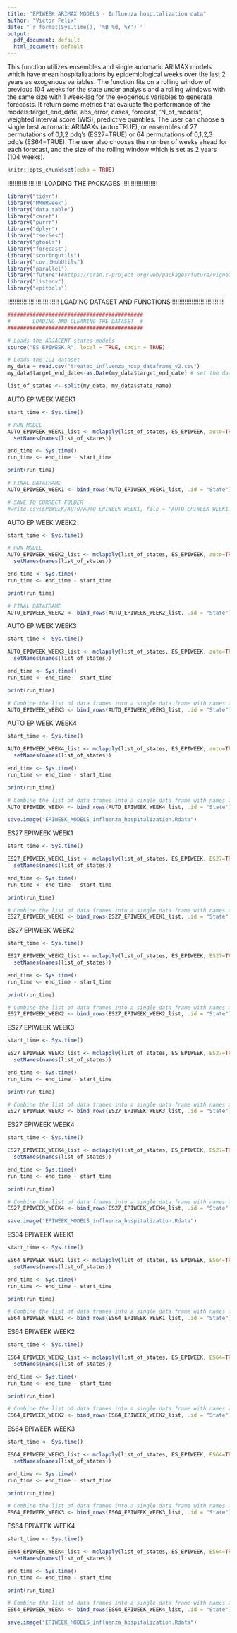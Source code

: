 ```yaml
---
title: "EPIWEEK ARIMAX MODELS - Influenza hospitalization data"
author: "Victor Felix"
date: "`r format(Sys.time(), '%B %d, %Y')`"
output:
  pdf_document: default
  html_document: default
---
```


This function utilizes ensembles and single automatic ARIMAX models which have mean hospitalizations by epidemiological weeks over the last 2 years as exogenous variables. The function fits on a rolling window of previous 104 weeks for the state under analysis and a rolling windows with the same size with 1 week-lag for the exogenous variables to generate forecasts. It return some metrics that evaluate the performance of the models:target_end_date, abs_error, cases, forecast, 'N_of_models", weighted interval score (WIS), predictive quantiles. The user can choose a  single best automatic ARIMAXs (auto=TRUE), or ensembles of 27 permutations of 0,1,2 pdq's (ES27=TRUE) or 64 permutations of 0,1,2,3 pdq's (ES64=TRUE). The user also chooses the number of weeks ahead for each forecast, and the size of the rolling window which is set as 2 years (104 weeks).


```r
knitr::opts_chunk$set(echo = TRUE)
```
!!!!!!!!!!!!!!!!!!!!
LOADING THE PACKAGES
!!!!!!!!!!!!!!!!!!!!
```r
library("tidyr")
library("MMWRweek")
library("data.table")
library("caret")
library("purrr")
library("dplyr")
library("tseries")
library("gtools")
library("forecast")
library("scoringutils")
library("covidHubUtils")
library("parallel")
library("future")#https://cran.r-project.org/web/packages/future/vignettes/future-4-issues.html
library("listenv")
library("epitools")
```
!!!!!!!!!!!!!!!!!!!!!!!!!!!!!
LOADING DATASET AND FUNCTIONS 
!!!!!!!!!!!!!!!!!!!!!!!!!!!!!
```r
###########################################
#       LOADING AND CLEANING THE DATASET  #        
###########################################

# Loads the ADJACENT states models
source("ES_EPIWEEK.R", local = TRUE, chdir = TRUE)

# Loads the ILI dataset
my_data = read.csv("treated_influenza_hosp_dataframe_v2.csv")
my_data$target_end_date<-as.Date(my_data$target_end_date) # set the dates as dates

list_of_states <- split(my_data, my_data$state_name)
```

AUTO EPIWEEK WEEK1

```r
start_time <- Sys.time()

# RUN MODEL 
AUTO_EPIWEEK_WEEK1_list <- mclapply(list_of_states, ES_EPIWEEK, auto=TRUE, n_weeks_ahead=1,week_lag=1, mc.cores=2)%>%
  setNames(names(list_of_states))

end_time <- Sys.time()
run_time <- end_time - start_time

print(run_time)

# FINAL DATAFRAME
AUTO_EPIWEEK_WEEK1 <- bind_rows(AUTO_EPIWEEK_WEEK1_list, .id = "State")

# SAVE TO CORRECT FOLDER
#write.csv(EPIWEEK/AUTO/AUTO_EPIWEEK_WEEK1, file = "AUTO_EPIWEEK_WEEK1.csv", row.names = TRUE)
```

AUTO EPIWEEK WEEK2

```r
start_time <- Sys.time()

# RUN MODEL 
AUTO_EPIWEEK_WEEK2_list <- mclapply(list_of_states, ES_EPIWEEK, auto=TRUE, n_weeks_ahead=2,week_lag=1, mc.cores=2)%>%
  setNames(names(list_of_states))

end_time <- Sys.time()
run_time <- end_time - start_time

print(run_time)

# FINAL DATAFRAME
AUTO_EPIWEEK_WEEK2 <- bind_rows(AUTO_EPIWEEK_WEEK2_list, .id = "State")

```

AUTO EPIWEEK WEEK3

```r
start_time <- Sys.time()

AUTO_EPIWEEK_WEEK3_list <- mclapply(list_of_states, ES_EPIWEEK, auto=TRUE, n_weeks_ahead=3,week_lag=1, mc.cores=2)%>%
  setNames(names(list_of_states))

end_time <- Sys.time()
run_time <- end_time - start_time

print(run_time)

# Combine the list of data frames into a single data frame with names as a column
AUTO_EPIWEEK_WEEK3 <- bind_rows(AUTO_EPIWEEK_WEEK3_list, .id = "State")

```

AUTO EPIWEEK WEEK4

```r
start_time <- Sys.time()

AUTO_EPIWEEK_WEEK4_list <- mclapply(list_of_states, ES_EPIWEEK, auto=TRUE, n_weeks_ahead=4,week_lag=1 ,mc.cores=2)%>%
  setNames(names(list_of_states))

end_time <- Sys.time()
run_time <- end_time - start_time

print(run_time)

# Combine the list of data frames into a single data frame with names as a column
AUTO_EPIWEEK_WEEK4 <- bind_rows(AUTO_EPIWEEK_WEEK4_list, .id = "State")

```

```r
save.image("EPIWEEK_MODELS_influenza_hospitalization.Rdata")

```

ES27 EPIWEEK WEEK1

```r
start_time <- Sys.time()

ES27_EPIWEEK_WEEK1_list <- mclapply(list_of_states, ES_EPIWEEK, ES27=TRUE, n_weeks_ahead=1,week_lag=1, mc.cores=2)%>%
  setNames(names(list_of_states))

end_time <- Sys.time()
run_time <- end_time - start_time

print(run_time)

# Combine the list of data frames into a single data frame with names as a column
ES27_EPIWEEK_WEEK1 <- bind_rows(ES27_EPIWEEK_WEEK1_list, .id = "State")

```

ES27 EPIWEEK WEEK2

```r
start_time <- Sys.time()

ES27_EPIWEEK_WEEK2_list <- mclapply(list_of_states, ES_EPIWEEK, ES27=TRUE, n_weeks_ahead=2,week_lag=1, mc.cores=2)%>%
  setNames(names(list_of_states))

end_time <- Sys.time()
run_time <- end_time - start_time

print(run_time)

# Combine the list of data frames into a single data frame with names as a column
ES27_EPIWEEK_WEEK2 <- bind_rows(ES27_EPIWEEK_WEEK2_list, .id = "State")

```

ES27 EPIWEEK WEEK3

```r
start_time <- Sys.time()

ES27_EPIWEEK_WEEK3_list <- mclapply(list_of_states, ES_EPIWEEK, ES27=TRUE, n_weeks_ahead=3,week_lag=1, mc.cores=2)%>%
  setNames(names(list_of_states))

end_time <- Sys.time()
run_time <- end_time - start_time

print(run_time)

# Combine the list of data frames into a single data frame with names as a column
ES27_EPIWEEK_WEEK3 <- bind_rows(ES27_EPIWEEK_WEEK3_list, .id = "State")

```

ES27 EPIWEEK WEEK4

```r
start_time <- Sys.time()

ES27_EPIWEEK_WEEK4_list <- mclapply(list_of_states, ES_EPIWEEK, ES27=TRUE, n_weeks_ahead=4,week_lag=1 ,mc.cores=2)%>%
  setNames(names(list_of_states))

end_time <- Sys.time()
run_time <- end_time - start_time

print(run_time)

# Combine the list of data frames into a single data frame with names as a column
ES27_EPIWEEK_WEEK4 <- bind_rows(ES27_EPIWEEK_WEEK4_list, .id = "State")

```

```r
save.image("EPIWEEK_MODELS_influenza_hospitalization.Rdata")

```

ES64 EPIWEEK WEEK1

```r
start_time <- Sys.time()

ES64_EPIWEEK_WEEK1_list <- mclapply(list_of_states, ES_EPIWEEK, ES64=TRUE, n_weeks_ahead=1,week_lag=1, mc.cores=2)%>%
  setNames(names(list_of_states))

end_time <- Sys.time()
run_time <- end_time - start_time

print(run_time)

# Combine the list of data frames into a single data frame with names as a column
ES64_EPIWEEK_WEEK1 <- bind_rows(ES64_EPIWEEK_WEEK1_list, .id = "State")

```

ES64 EPIWEEK WEEK2

```r
start_time <- Sys.time()

ES64_EPIWEEK_WEEK2_list <- mclapply(list_of_states, ES_EPIWEEK, ES64=TRUE, n_weeks_ahead=2,week_lag=1, mc.cores=2)%>%
  setNames(names(list_of_states))

end_time <- Sys.time()
run_time <- end_time - start_time

print(run_time)

# Combine the list of data frames into a single data frame with names as a column
ES64_EPIWEEK_WEEK2 <- bind_rows(ES64_EPIWEEK_WEEK2_list, .id = "State")

```

ES64 EPIWEEK WEEK3

```r
start_time <- Sys.time()

ES64_EPIWEEK_WEEK3_list <- mclapply(list_of_states, ES_EPIWEEK, ES64=TRUE, n_weeks_ahead=3,week_lag=1, mc.cores=2)%>%
  setNames(names(list_of_states))

end_time <- Sys.time()
run_time <- end_time - start_time

print(run_time)

# Combine the list of data frames into a single data frame with names as a column
ES64_EPIWEEK_WEEK3 <- bind_rows(ES64_EPIWEEK_WEEK3_list, .id = "State")

```

ES64 EPIWEEK WEEK4

```r
start_time <- Sys.time()

ES64_EPIWEEK_WEEK4_list <- mclapply(list_of_states, ES_EPIWEEK, ES64=TRUE, n_weeks_ahead=4,week_lag=1,mc.cores=2)%>%
  setNames(names(list_of_states))

end_time <- Sys.time()
run_time <- end_time - start_time

print(run_time)

# Combine the list of data frames into a single data frame with names as a column
ES64_EPIWEEK_WEEK4 <- bind_rows(ES64_EPIWEEK_WEEK4_list, .id = "State")

```

```r
save.image("EPIWEEK_MODELS_influenza_hospitalization.Rdata")

```
